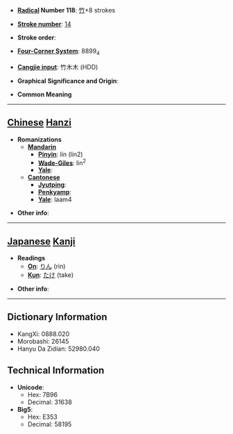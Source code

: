 * '''[[Wiktionary:Chinese radical index| Radical]] Number 118''': [[Wiktionary:Chinese radical index 竹|竹]]+8 strokes

* '''[[Wiktionary:Chinese total strokes index|Stroke number]]''': [[Wiktionary:Chinese total strokes index 14|14]]

* '''Stroke order''': 

* '''[[Wiktionary:Chinese four corner index|Four-Corner System]]''': 8899<sub>4</sub>

* '''[[Wiktionary:Chinese Cangjie index|Cangjie input]]''': 竹木木 (HDD)

* '''Graphical Significance and Origin''': 

* '''Common Meaning'''

----

== [[Chinese]] [[Hanzi]] ==

* '''Romanizations'''
** '''[[Mandarin]]'''
*** '''[[Pinyin]]''': lín (lin2)
*** '''[[Wade-Giles]]''': lin<sup>2</sup>
*** '''[[Yale]]''': 
** '''[[Cantonese]]'''
*** '''[[Jyutping]]''':
*** '''[[Penkyamp]]''': 
*** '''[[Yale]]''': laam4

* '''Other info''': 

----

== [[Japanese]] [[Kanji]] ==

* '''Readings'''
** '''[[On]]''': [[りん]] (rin)
** '''[[Kun]]''': [[たけ]] (take)

* '''Other info''':  

----

== Dictionary Information ==

* KangXi: 0888.020
* Morobashi: 26145
* Hanyu Da Zidian: 52980.040

== Technical Information ==

* '''Unicode''':
** Hex: 7B96
** Decimal: 31638
* '''Big5''':
** Hex: E353
** Decimal: 58195